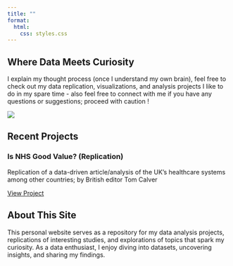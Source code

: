 ```yaml
---
title: ""
format:
  html:
    css: styles.css
---
```


:::: {.header-banner .grid}

::: {.g-col-5}
# Where Data Meets Curiosity {.text-center}

I explain my thought process (once I understand my own brain), feel free to check out my data replication, visualizations, and analysis projects I like to do in my spare time - also feel free to connect with me if you have any questions or suggestions; proceed with caution !
:::

::: {.g-col-4 .gif-container .text-center}
![](giphy.gif){.rounded-gif}
:::

::::

## Recent Projects

::: {.project-card}
### Is NHS Good Value? (Replication) {.project-title}

Replication of a data-driven article/analysis of the UK's healthcare systems among other countries; by British editor Tom Calver

[View Project](tom-calver-article-NHS.qmd){.btn .btn-primary}
:::

<!-- more projections go here once i engage in more work on this -->

## About This Site

This personal website serves as a repository for my data analysis projects, replications of interesting studies, and explorations of topics that spark my curiosity. As a data enthusiast, I enjoy diving into datasets, uncovering insights, and sharing my findings.